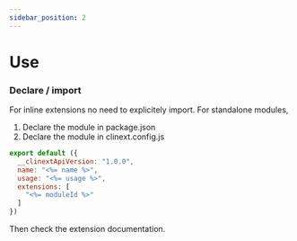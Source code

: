 ```yaml
---
sidebar_position: 2
---
```


# Use

### Declare / import

For inline extensions no need to explicitely import.
For standalone modules, 
1. Declare the module in package.json
2. Declare the module in clinext.config.js

```js
export default ({
  __clinextApiVersion: "1.0.0",
  name: "<%= name %>",
  usage: "<%= usage %>",  
  extensions: [
    "<%= moduleId %>"
  ]
})
```

Then check the extension documentation.
